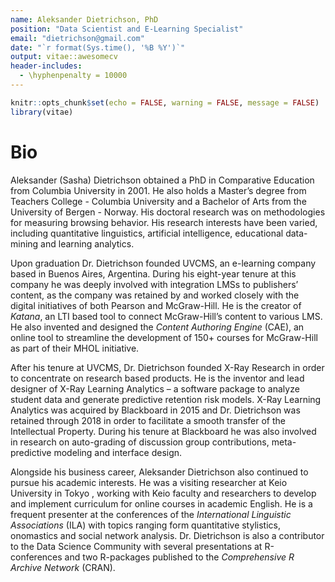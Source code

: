 ```yaml
---
name: Aleksander Dietrichson, PhD
position: "Data Scientist and E-Learning Specialist"
email: "dietrichson@gmail.com"
date: "`r format(Sys.time(), '%B %Y')`"
output: vitae::awesomecv
header-includes:
  - \hyphenpenalty = 10000
---
```


```r
knitr::opts_chunk$set(echo = FALSE, warning = FALSE, message = FALSE)
library(vitae)
```

# Bio

Aleksander (Sasha) Dietrichson obtained a PhD in Comparative Education from Columbia University in 2001. He also holds a Master's degree from Teachers College - Columbia University and a Bachelor of Arts from the University of Bergen - Norway. His doctoral research was on methodologies for measuring browsing behavior. His research interests have been varied, including quantitative linguistics, artificial intelligence, educational data-mining and learning analytics.

Upon graduation Dr. Dietrichson founded UVCMS, an e-learning company based in Buenos Aires, Argentina. During his eight-year tenure at this company he was deeply involved with integration LMSs to publishers' content, as the company was retained by and worked closely with the digital initiatives of both Pearson and McGraw-Hill. He is the creator of *Katana*, an LTI based tool to connect McGraw-Hill's content to various LMS. He also invented and designed the *Content Authoring Engine* (CAE), an online tool to streamline the development of 150+ courses for McGraw-Hill as part of their MHOL initiative. 

After his tenure at UVCMS, Dr. Dietrichson founded X-Ray Research in order to concentrate on research based products. He is the inventor and lead designer of X-Ray Learning Analytics -- a software package to analyze student data and generate predictive retention risk models. X-Ray Learning Analytics was acquired by Blackboard in 2015 and Dr. Dietrichson was retained through 2018 in order to facilitate a smooth transfer of the Intellectual Property. During his tenure at Blackboard he was also involved in research on auto-grading of discussion group contributions, meta-predictive modeling and interface design. 

Alongside his business career, Aleksander Dietrichson also continued to pursue his academic interests. He was a visiting researcher at Keio University in Tokyo , working with Keio faculty and researchers to develop and implement curriculum for online courses in academic English. He is a frequent presenter at the conferences of the *International Linguistic Associations* (ILA) with topics ranging form quantitative stylistics, onomastics and social network analysis. Dr. Dietrichson is also a contributor to the Data Science Community with several presentations at R-conferences and two R-packages published to the *Comprehensive R Archive Network* (CRAN). 